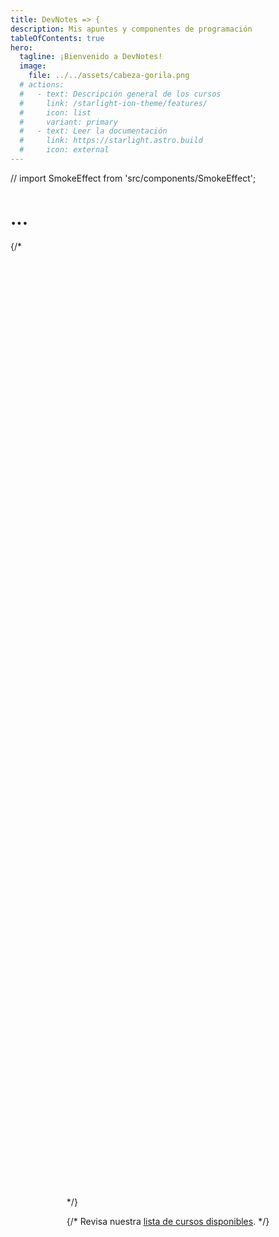 ```yaml
---
title: DevNotes => {
description: Mis apuntes y componentes de programación
tableOfContents: true
hero:
  tagline: ¡Bienvenido a DevNotes!
  image:
    file: ../../assets/cabeza-gorila.png
  # actions:
  #   - text: Descripción general de los cursos
  #     link: /starlight-ion-theme/features/
  #     icon: list
  #     variant: primary
  #   - text: Leer la documentación
  #     link: https://starlight.astro.build
  #     icon: external
---
```


// import SmokeEffect from 'src/components/SmokeEffect';

<h1> ...</h1>
  <SmokeBackground/>
{/* <SmokeEffect client:load style="position: fixed;
    top: 50%;
    left: 50%;
    transform: translate(-50%, -50%);
    z-index: -1;"/> */}

{/* <CardGrid stagger>
	<Card title="Explora" icon="obrero">
		Revisa nuestra [lista de cursos disponibles](lista#).
	</Card>
</CardGrid> */}

